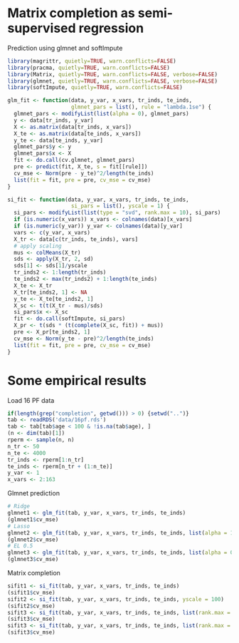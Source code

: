 Matrix completion as semi-supervised regression
========================================================

Prediction using glmnet and softImpute
```r
library(magrittr, quietly=TRUE, warn.conflicts=FALSE)
library(pracma, quietly=TRUE, warn.conflicts=FALSE)
library(Matrix, quietly=TRUE, warn.conflicts=FALSE, verbose=FALSE)
library(glmnet, quietly=TRUE, warn.conflicts=FALSE, verbose=FALSE)
library(softImpute, quietly=TRUE, warn.conflicts=FALSE)
```
```r
glm_fit <- function(data, y_var, x_vars, tr_inds, te_inds,
                    glmnet_pars = list(), rule = "lambda.1se") {
  glmnet_pars <- modifyList(list(alpha = 0), glmnet_pars)
  y <- data[tr_inds, y_var]
  X <- as.matrix(data[tr_inds, x_vars])
  X_te <- as.matrix(data[te_inds, x_vars])
  y_te <- data[te_inds, y_var]
  glmnet_pars$y <- y
  glmnet_pars$x <- X
  fit <- do.call(cv.glmnet, glmnet_pars)
  pre <- predict(fit, X_te, s = fit[[rule]])
  cv_mse <- Norm(pre - y_te)^2/length(te_inds)
  list(fit = fit, pre = pre, cv_mse = cv_mse)
}

si_fit <- function(data, y_var, x_vars, tr_inds, te_inds,
                    si_pars = list(), yscale = 1) {
  si_pars <- modifyList(list(type = "svd", rank.max = 10), si_pars)
  if (is.numeric(x_vars)) x_vars <- colnames(data)[x_vars]
  if (is.numeric(y_var)) y_var <- colnames(data)[y_var]
  vars <- c(y_var, x_vars)
  X_tr <- data[c(tr_inds, te_inds), vars]
  # apply scaling
  mus <- colMeans(X_tr)
  sds <- apply(X_tr, 2, sd)
  sds[1] <- sds[1]/yscale
  tr_inds2 <- 1:length(tr_inds)
  te_inds2 <- max(tr_inds2) + 1:length(te_inds)
  X_te <- X_tr
  X_tr[te_inds2, 1] <- NA
  y_te <- X_te[te_inds2, 1]
  X_sc <- t(t(X_tr - mus)/sds)
  si_pars$x <- X_sc
  fit <- do.call(softImpute, si_pars)
  X_pr <- t(sds * (t(complete(X_sc, fit)) + mus))
  pre <- X_pr[te_inds2, 1]
  cv_mse <- Norm(y_te - pre)^2/length(te_inds)
  list(fit = fit, pre = pre, cv_mse = cv_mse)
}
```

# Some empirical results

Load 16 PF data

```r
if(length(grep("completion", getwd())) > 0) {setwd("..")}
tab <- readRDS('data/16pf.rds')
tab <- tab[tab$age < 100 & !is.na(tab$age), ]
(n <- dim(tab)[1])
rperm <- sample(n, n)
n_tr <- 50
n_te <- 4000
tr_inds <- rperm[1:n_tr]
te_inds <- rperm[n_tr + (1:n_te)]
y_var <- 1
x_vars <- 2:163
```


Glmnet prediction
```r
# Ridge
glmnet1 <- glm_fit(tab, y_var, x_vars, tr_inds, te_inds)
(glmnet1$cv_mse)
# Lasso
glmnet2 <- glm_fit(tab, y_var, x_vars, tr_inds, te_inds, list(alpha = 1))
(glmnet2$cv_mse)
# EL 0.5
glmnet3 <- glm_fit(tab, y_var, x_vars, tr_inds, te_inds, list(alpha = 0.5))
(glmnet3$cv_mse)
```

Matrix completion
```r
sifit1 <- si_fit(tab, y_var, x_vars, tr_inds, te_inds)
(sifit1$cv_mse)
sifit2 <- si_fit(tab, y_var, x_vars, tr_inds, te_inds, yscale = 100)
(sifit2$cv_mse)
sifit3 <- si_fit(tab, y_var, x_vars, tr_inds, te_inds, list(rank.max = 3), 1000)
(sifit3$cv_mse)
sifit3 <- si_fit(tab, y_var, x_vars, tr_inds, te_inds, list(rank.max = 5), 1)
(sifit3$cv_mse)
```


